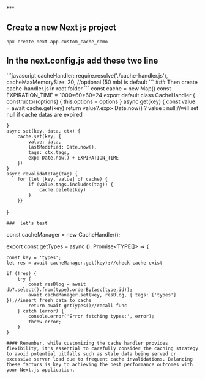 <title>Caching in next js with custom cache Handler</title>
***
<h2> Create a new Next js project
</h2>



```javascript
npx create-next-app custom_cache_demo
```
<h2> In the next.config.js add these two line</h2>
```javascript
 cacheHandler: require.resolve('./cache-handler.js'),
  cacheMaxMemorySize: 20, //optional (50 mb) is default
```
### Then create cache-handler.js in root folder
```
const cache = new Map()
const EXPIRATION_TIME = 1000*60*60*24
export default class CacheHandler {
    constructor(options) {
        this.options = options
    }
async get(key) {
        const value = await cache.get(key)
        return value?.exp> Date.now() ? value : null;//will set null if cache datas are expired

    }
    async set(key, data, ctx) {
        cache.set(key, {
            value: data,
            lastModified: Date.now(),
            tags: ctx.tags,
            exp: Date.now() + EXPIRATION_TIME
        })
    }
    async revalidateTag(tag) {
        for (let [key, value] of cache) {
            if (value.tags.includes(tag)) {
                cache.delete(key)
            }
        }}
}
```
###  let's test
```
const cacheManager = new CacheHandler();

export const getTypes = async (): Promise<TYPE[]> => {

    const key = 'types';
    let res = await cacheManager.get(key);//check cache exist

    if (!res) {
        try {
            const resBlog = await db?.select().from(type).orderBy(asc(type.id)); 
            await cacheManager.set(key, resBlog, { tags: ['types'] });//insert fresh data to cache
            return await getTypes()//recall func
        } catch (error) {
            console.error('Error fetching types:', error);
            throw error;
        }
    }
```
#### Remember, while customizing the cache handler provides flexibility, it's essential to carefully consider the caching strategy to avoid potential pitfalls such as stale data being served or excessive server load due to frequent cache invalidations. Balancing these factors is key to achieving the best performance outcomes with your Next.js application.
